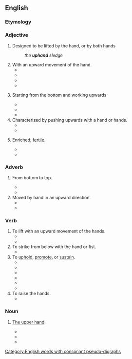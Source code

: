 ==English==

===Etymology===
{{prefix|en|up|hand}}

===Adjective===
{{en-adj|-}}

# {{label|en|rare}} Designed to be lifted by the hand, or by both hands
#: ''the '''uphand''' sledge''
# With an upward movement of the hand.
#* {{quote-book|year=1835|title=The Laird of Logan; Or, Wit of the West|author=John Donald Carrick|passage=Girzie, when in her barleyhoods, was apt to enforce her commands with '''uphand''' emphases, and Andrew came in for a due share of this practical elocution, and always proved himself as quiet and submissive a disciple as ever fell under a "continual dropping," since the days of the man of Uz.}}
#* {{quote-book|year=1846|title=Cricket. Sketches of the players|author=|page=3|passage=There was not anything like it either for extraordinary rapidity of pace with the '''uphand''' bowling, or accuracy of length and general steadiness.}}
#* {{quote-book|year=1888|title=The history of Arthur Penreath|page=162|passage=I called, as soon as the struggle was over, for Poor Tom, but for a long time nothing could be seen of him or his raven; at last a call from John Lee, who, like myself, was unhurt, told me he was found, and close outside the hovel where the women and children who had been carried off by the moor men had been shut up, and who we happily rescued, Poor Tom lay locked close in the arms of a moor man, through whose heart he had driven the Spanish knife, and who had ripped him open by one '''uphand''' cut, from the bottom of his belly to the top of his chest.}}
#* {{quote-book|year=2002|title=Fire and Ice|author=Catherine Hart|page=359|ISBN=0843943033|passage=They sparred heavily for nearly ten minutes, neither gaining the advantage until Kathleen, with one furious '''uphand''' stroke, snapped Reed's blade in two near the hilt.}}
# {{label|en|welding}} Starting from the bottom and working upwards
#* {{quote-book|year=1932|title=Railway Engineering and Maintenance - Volume 27|page=43|passage=Downhand welding is preferable to '''uphand''' welding as it insures better fusion and greater speed.}}
#* {{quote-book|year=1967|title=The science and practice of welding|author=W. J. Patton|page=29|passage=In '''uphand''' welding, the previously deposited metal is used as a step to hold up the molten metal, making possible a heavier deposit. Slag flows away from the molten pool and is less likely to be trapped in the metal during '''uphand''' welding.}}
#* {{quote-book|year=2008|title=Subsea Pipeline Engineering|author=Andrew Clennel Palmer & ‎Roger A. King|page=131|ISBN=1593701330|passage=When welding thick pipe, the weld may be formed from the bottom up by '''uphand''' welding. }}
# Characterized by pushing upwards with a hand or hands.
#* {{quote-book|year=1855|title=Horace H. Day vs. Isaac Hartshorn, et al|author=‎United States Circuit Court (Rhode Island) |passage=A man to roll rubber off from that, I think, would find rather an '''uphand''' business — pushing his hands against the rubber.}}
#* {{quote-book|year=1917|title=Farm Animals: Covering the General Field of Animal Industry|author=Thomas Forsyth Hunt & ‎Charles William Burkett|page=407|passage=What is desirable is to imitate the calf in sucking; the hand is to be not only sharply closed against the teat, but vigorous '''uphand''' pressure against the udder is to be made at the same time.}}
# {{label|en|rare|of soil}} Enriched; [[fertile]].
#* {{quote-book|year=1905|title=Quarterly Report of the Kansas State Board of Agriculture, volume 19|passage=My land is '''uphand''' black loam, which I value at fifty dollars per acre, and three crops is the most I have grown consecutively on the same ground.}}
#* {{quote-book|year=2004|title=Environment and Health|author=Arvind Kumar|page=138|ISBN=8176486914|passage=Intercropping with cowpea exerted an '''uphand''' influence on the soil available N (223 and 236 kg/ha) considerable, build up in the soil available N was noticed with the sorghum + cowpea intercropping system in a ratio of 3:1 which is probably due to the beneficial effect of continuous legume intercropping.}}

===Adverb===
{{en-adv|-}}

# {{label|en|welding}} From bottom to top.
#* {{quote-book|year=1945|title=Industry and Welding - Volume 18 |page=80|passage=One hundred per cent penetration can be obtained by welding in a slight vertical weld '''uphand''' on metal up to eight gages.}}
#* {{quote-book|year=2013|title=Pipeline and Energy Plant Piping: Design and Technology |author=Yong Zhou|page=194|ISBN=1483145158|passage=It is made '''uphand''', pushing the arc with the torch steeply inclined 15° to 20° to the pipe. }}
# Moved by hand in an upward direction.
#* {{quote-book|year=1951|title=Wake: The Creative Magazine - Issues 10-12|page=53|passage=As by a leaf to fling On the glass of wind Or up transparent leaf-sides over and over '''Uphand''' to swing Into the airy sockets of light And the broad plates tread like a bird Kissing light. }}
#* {{quote-book|year=1992|title=High Fidelity News and Record Review|passage=...noise shifted '''uphand''' by the noise shaper) are responsible for the observed filter ripples and a notable roll-off of the ...}}

===Verb===
{{en-verb}}

# To lift with an upward movement of the hands.
#* {{quote-book|year=1762|title=Hereward the Wake, the Last English King|author=Charles Kingsley|passage=To high heaven, all so softly, The angels '''uphand''' him, In meads of May flowers Mild Mary will meet him.}}
#* {{quote-book|year=1981|title=Ghosts and Goosebumps|author=Jack Solomon & ‎Olivia Solomon|ISBN=0817300759|passage=But she say sho could '''uphand''' anything brought befo' her so I asked her to work on me.}}
# To strike from below with the hand or fist.
#* {{quote-book|year=2010|title=Flight of the Outcast: The Academy, Year 1|author=Brad Strickland |page=96|ISBN=1402238223|passage=Before he had hit, she sprang upright, feinted so that Gull's quick blow whooshed harmlessly past her cheek, and '''uphanded''' his chin, stunning him and sending him reeling against Kayser, who had stepped back.}}
# To [[uphold]], [[promote]], or [[sustain]].
#* {{quote-book|year=1843|title=Journey to the Phalanx|author=|page=24|passage=Aweel, Jock, I'se no say but we've had mony an up an mony a doon i' life, but there's ae comfort whilk '''uphands''' me aboon ilka ither thocht, an its e'en this: Ye married yer Elsie, Jock, frae doonright sheer love an naething mair nor less, an Elsie gae her hail heart an its life's bluid to ye whan she gae'd awa her hond.}}
#* {{quote-book|year=1859|title=The Recreations of Christopher North|author=John Wilson|passage=He's nae Moderate, man; and gin I'm no sair mistaen, he's a wild man himsel, and wull '''uphand''' the Veto.}}
#* {{quote-book|year=1870|title=The Christian world magazine (and family visitor). - Volume 6|page=347|passage=Some o' Bible words are no' for every-day use, an' ye might have respected the Holy Scripters mair than to use 'em for '''uphanding''' o' yer ain mad clavers.}}
#* {{quote-book|year=1890|title=The History of the Virginia Federal Convention of 1788|author=Hugh Blair Grigsby & ‎Robert Alonzo Brock|page=|ISBN=|passage=This conduct may probably be '''uphanded''' as injurious to my own views ; if it be so, it is at least the natural offspring of my judgment.}}
#* {{quote-book|year=1902|title=La Fayette, the man of two worlds|author=Randolph Keim De Benneville|passage=Sire, the will to dare, their weapons weak, In spirit the State '''uphanded''' to success.}}
#* {{quote-book|year=1910|title=The World's Greatest Books|author=Alfred Harmsworth Northcliffe|page=272|passage=What signifies keeping the poor lassie in a swither? I'se '''uphand''' it's been Robertson that learned ye that doctrine.}}
# To raise the hands.
#* {{quote-book|year=1918|title=New Outlook - Volume 120|author=Alfred Emanuel Smith & ‎Francis Walton|page=425|passage=But the whole thirty-three '''uphanded''' and cried, “Mercy, Kamerad '"}}

===Noun===
{{en-noun|-}}

# {{label|en|obsolete}} [[the upper hand|The upper hand]].
#* {{quote-book|year=1848|title=The standard Orange song book|page=175|passage=Such monsters as these have all been, Our fathers and mothers have known : If that they should get the '''uphand''', Us Protestants they would all smother }}
#* {{quote-book|year=1884|title=The Ballad of Flodden Field: A Poem of the XVIth Century|author=Charles A. Federer|page=44|passage= Or else to death he had been dight, While th' house of York had the '''uphand'''.}}
#* {{quote-book|year=1932|title=Bradstreet's Journal - Volume 60, Issues 2802-2824|page=1506|passage=Politics seem to have had an '''uphand''' over business...}}

[[Category:English words with consonant pseudo-digraphs]]